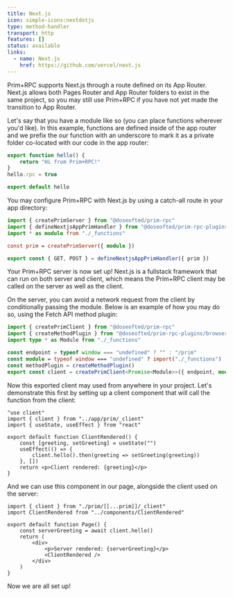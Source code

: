 ```yaml
---
title: Next.js
icon: simple-icons:nextdotjs
type: method-handler
transport: http
features: []
status: available
links:
  - name: Next.js
    href: https://github.com/vercel/next.js
---
```



Prim+RPC supports Next.js through a route defined on its App Router. Next.js allows both Pages Router and App Router
folders to exist in the same project, so you may still use Prim+RPC if you have not yet made the transition to App
Router.

Let's say that you have a module like so (you can place functions wherever you'd like). In this example, functions are
defined inside of the app router and we prefix the our function with an underscore to mark it as a private folder
co-located with our code in the app router:

<CodeFile filename="app/prim/[[...prim]]/_functions/index.ts">

```typescript
export function hello() {
	return "Hi from Prim+RPC!"
}
hello.rpc = true

export default hello
```

</CodeFile>

You may configure Prim+RPC with Next.js by using a catch-all route in your app directory:

<CodeFile filename="app/prim/[[...prim]]/route.ts">

```typescript
import { createPrimServer } from "@doseofted/prim-rpc"
import { defineNextjsAppPrimHandler } from "@doseofted/prim-rpc-plugins/nextjs"
import * as module from "./_functions"

const prim = createPrimServer({ module })

export const { GET, POST } = defineNextjsAppPrimHandler({ prim })
```

</CodeFile>

Your Prim+RPC server is now set up! Next.js is a fullstack framework that can run on both server and client, which means
the Prim+RPC client may be called on the server as well as the client.

On the server, you can avoid a network request from the client by conditionally passing the module. Below is an example
of how you may do so, using the Fetch API method plugin:

<CodeFile filename="app/prim/[[...prim]]/_client.ts">

```typescript
import { createPrimClient } from "@doseofted/prim-rpc"
import { createMethodPlugin } from "@doseofted/prim-rpc-plugins/browser"
import type * as Module from "./_functions"

const endpoint = typeof window === "undefined" ? "" : "/prim"
const module = typeof window === "undefined" ? import("./_functions") : null
const methodPlugin = createMethodPlugin()
export const client = createPrimClient<Promise<Module>>({ endpoint, module, methodPlugin })
```

</CodeFile>

Now this exported client may used from anywhere in your project. Let's demonstrate this first by setting up a client
component that will call the function from the client:

<CodeFile filename="components/ClientRendered.tsx">

```tsx
"use client"
import { client } from "../app/prim/_client"
import { useState, useEffect } from "react"

export default function ClientRendered() {
	const [greeting, setGreeting] = useState("")
	useEffect(() => {
		client.hello().then(greeting => setGreeting(greeting))
	}, [])
	return <p>Client rendered: {greeting}</p>
}
```

</CodeFile>

And we can use this component in our page, alongside the client used on the server:

<CodeFile filename="app/page.tsx">

```tsx
import { client } from "./prim/[[...prim]]/_client"
import ClientRendered from "../components/ClientRendered"

export default function Page() {
	const serverGreeting = await client.hello()
	return (
		<div>
			<p>Server rendered: {serverGreeting}</p>
			<ClientRendered />
		</div>
	)
}
```

</CodeFile>

Now we are all set up!
